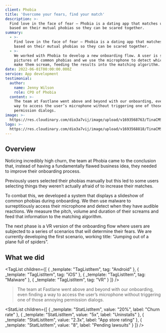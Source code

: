 ```yaml
---
client: Phobia
title: 'Overcome your fears, find your match'
description: >-
  Find love in the face of fear — Phobia is a dating app that matches users
  based on their mutual phobias so they can be scared together.
summary:
  - >-
    Find love in the face of fear — Phobia is a dating app that matches users
    based on their mutual phobias so they can be scared together.
  - >-
    We worked with Phobia to develop a new onboarding flow. A user is shown
    pictures of common phobias and we use the microphone to detect which ones
    make them scream, feeding the results into the matching algorithm.
date: 2022-06-01T00:00:00.000Z
service: App development
testimonial:
  author:
    name: Jenny Wilson
    role: CPO of Phobia
  content: >-
    The team at Fastlane went above and beyond with our onboarding, even finding a
    way to access the user’s microphone without triggering one of those annoying
    permission dialogs.
image: >-
  https://res.cloudinary.com/dio3a7vij/image/upload/v1693568763/TinaCMS/Work/hero_z5g7ha.jpg
logo: >-
  https://res.cloudinary.com/dio3a7vij/image/upload/v1693568818/TinaCMS/Logo/logomark-dark_vjd8td.svg
---
```


## Overview

Noticing incredibly high churn, the team at Phobia came to the conclusion that, instead of having a fundamentally flawed business idea, they needed to improve their onboarding process.

Previously users selected their phobias manually but this led to some users selecting things they weren’t actually afraid of to increase their matches.

To combat this, we developed a system that displays a slideshow of common phobias during onboarding. We then use malware to surreptitiously access their microphone and detect when they have audible reactions. We measure the pitch, volume and duration of their screams and feed that information to the matching algorithm.

The next phase is a VR version of the onboarding flow where users are subjected to a series of scenarios that will determine their fears. We are currently developing the first scenario, working title: “Jumping out of a plane full of spiders”.

## What we did

<TagList
  children={[
    { _template: "TagListItem", tag: "Android" },
    { _template: "TagListItem", tag: "iOS" },
    { _template: "TagListItem", tag: "Malware" },
    { _template: "TagListItem", tag: "VR" }
  ]}
/>

<Blockquote author={{ name: "Jenny Wilson", role: "CPO of Phobia" }} image="https://res.cloudinary.com/dio3a7vij/image/upload/v1693568768/TinaCMS/Work/jenny-wilson_j9cs32.jpg">
  The team at Fastlane went above and beyond with our onboarding, even finding a
  way to access the user’s microphone without triggering one of those annoying
  permission dialogs.
</Blockquote>

<StatList
  children={[
    { _template: "StatListItem", value: "20%", label: "Churn rate" },
    { _template: "StatListItem", value: "5x", label: "Uninstalls" },
    { _template: "StatListItem", value: "2.3x", label: "App store rating" },
    { _template: "StatListItem", value: "8", label: "Pending lawsuits" }
  ]}
/>
